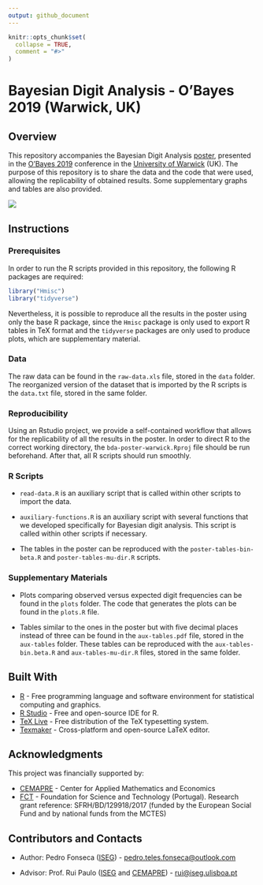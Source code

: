 ```yaml
---
output: github_document
---
```


<!-- README.md is generated from README.Rmd. Please edit that file -->

```r
knitr::opts_chunk$set(
  collapse = TRUE,
  comment = "#>"
)
```

# Bayesian Digit Analysis - O'Bayes 2019 (Warwick, UK)

## Overview

This repository accompanies the Bayesian Digit Analysis [poster](https://github.com/pedro-teles-fonseca/bda-poster-warwick/blob/master/poster.pdf), presented in the [O'Bayes 2019](https://warwick.ac.uk/fac/sci/statistics/staff/academic-research/robert/0bayesconference/) conference in the [University of Warwick](https://warwick.ac.uk) (UK). The purpose of this repository is to share the data and the code that were used, allowing the replicability of obtained results. Some supplementary graphs and tables are also provided.  

<a href="https://github.com/pedro-teles-fonseca/bda-poster-warwick/blob/master/poster.pdf"><img src="https://raw.githubusercontent.com/pedro-teles-fonseca/bayes-digit-analysis-warwick/master/images/poster.png" /></a>  

## Instructions

### Prerequisites

In order to run the R scripts provided in this repository, the following R packages are required:

```r
library("Hmisc")
library("tidyverse") 
```

Nevertheless, it is possible to reproduce all the results in the poster using only the base R package, since the `Hmisc` package is only used to export R tables in TeX format and the `tidyverse` packages are only used to produce plots, which are supplementary material. 

### Data

The raw data can be found in the `raw-data.xls` file, stored in the `data` folder. The reorganized version of the dataset that is imported by the R scripts is the `data.txt` file, stored in the same folder. 

### Reproducibility

Using an Rstudio project, we provide a self-contained workflow that allows for the replicability of all the results in the poster. In order to direct R to the correct working directory, the `bda-poster-warwick.Rproj` file should be run beforehand. After that, all R scripts should run smoothly.

### R Scripts

* `read-data.R` is an auxiliary script that is called within other scripts to import the data. 

* `auxiliary-functions.R` is an auxiliary script with several functions that we developed specifically for Bayesian digit analysis. This script is called within other scripts if necessary. 

* The tables in the poster can be reproduced with the `poster-tables-bin-beta.R` and `poster-tables-mu-dir.R` scripts.

### Supplementary Materials

* Plots comparing observed versus expected digit frequencies can be found in the `plots` folder. The code that generates the plots can be found in the `plots.R` file.

* Tables similar to the ones in the poster but with five decimal places instead of three can be found in the `aux-tables.pdf` file, stored in the `aux-tables` folder. These tables can be reproduced with the `aux-tables-bin.beta.R` and `aux-tables-mu-dir.R` files, stored in the same folder.

## Built With

* [R](https://www.r-project.org) - Free programming language and software environment for statistical computing and graphics.
* [R Studio](https://www.rstudio.com) - Free and open-source IDE for R.
* [TeX Live](https://www.tug.org/texlive/) - Free distribution of the TeX typesetting system.
* [Texmaker](https://www.xm1math.net/texmaker/) - Cross-platform and open-source LaTeX editor.

## Acknowledgments

This project was financially supported by:

* [CEMAPRE](https://cemapre.iseg.ulisboa.pt) - Center for Applied Mathematics and Economics
* [FCT](https://www.fct.pt/index.phtml.en) - Foundation for Science and Technology (Portugal). Research grant reference: SFRH/BD/129918/2017 (funded by the European Social Fund and by national funds from the MCTES)

## Contributors and Contacts

* Author: Pedro Fonseca ([ISEG](https://www.iseg.ulisboa.pt/aquila/instituicao/ISEG/)) - <pedro.teles.fonseca@outlook.com> 

* Advisor: Prof. Rui Paulo ([ISEG](https://www.iseg.ulisboa.pt/aquila/instituicao/ISEG/) and [CEMAPRE](https://cemapre.iseg.ulisboa.pt)) - <rui@iseg.ulisboa.pt>









